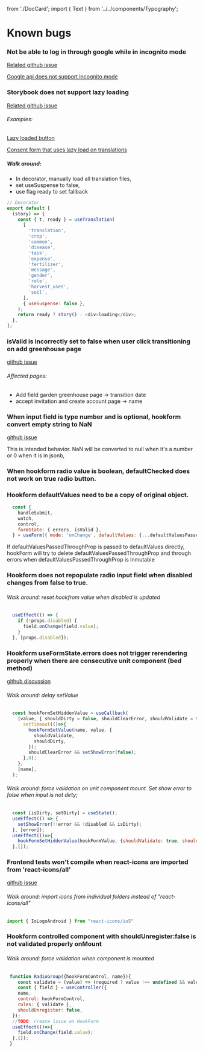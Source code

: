   from './DocCard'; import { Text } from '../../components/Typography';

<Meta title="Docs/bugs" />

# Known bugs

### Not be able to log in through google while in incognito mode

[Related github issue](https://github.com/anthonyjgrove/react-google-login/issues/378)

[Google api does not support incognito mode](https://github.com/anthonyjgrove/react-google-login/issues/378#issuecomment-723535656)

### Storybook does not support lazy loading

[Related github issue](https://github.com/storybookjs/storybook/issues/6885)

###### Examples:

[Lazy loaded button](http://localhost:6006/?path=/story/bugs-suspensetypeerror--lazy-loaded-button)

[Consent form that uses lazy load on translations](http://localhost:6006/?path=/story/bugs-suspensetypeerror--i-18-lazyload)

##### Walk around:

- In decorator, manually load all translation files,
- set useSuspense to false,
- use flag ready to set fallback

```js
// Decorator
export default [
  (story) => {
    const { t, ready } = useTranslation(
      [
        'translation',
        'crop',
        'common',
        'disease',
        'task',
        'expense',
        'fertilizer',
        'message',
        'gender',
        'role',
        'harvest_uses',
        'soil',
      ],
      { useSuspense: false },
    );
    return ready ? story() : <div>loading</div>;
  },
];
```

### isValid is incorrectly set to false when user click transitioning on add greenhouse page

[github issue](https://github.com/react-hook-form/react-hook-form/issues/5036)

###### Affected pages:

- Add field garden greenhouse page -> transition date
- accept invitation and create account page -> name

### When input field is type number and is optional, hookform convert empty string to NaN

[github issue](https://github.com/react-hook-form/react-hook-form/issues/3963)

<DocCard>
  <Text>This is intended behavior. NaN will be converted to null when it's a number or 0 when it is in jsonb, </Text>
</DocCard>

### When hookform radio value is boolean, defaultChecked does not work on true radio button.

### Hookform defaultValues need to be a copy of original object.

```js
  const {
    handleSubmit,
    watch,
    control,
    formState: { errors, isValid },
  } = useForm({ mode: 'onChange', defaultValues: {...defaultValuesPassedThroughProp} });
```

<DocCard>
  <Text>If defaultValuesPassedThroughProp is passed to defaultValues directly, hookForm will try to delete
    defaultValuesPassedThroughProp and through errors when defaultValuesPassedThroughProp is inmutable</Text>
</DocCard>


### Hookform does not repopulate radio input field when disabled changes from false to true.

###### Walk around: reset hookfrom value when disabled is updated

```js
  useEffect(() => {
    if (!props.disabled) {
      field.onChange(field.value);
    }
  }, [props.disabled]);
```
### Hookform useFormState.errors does not trigger rerendering properly when there are consecutive unit component (bed method)

[github discussion](https://github.com/react-hook-form/react-hook-form/discussions/5843&#41)

###### Walk around: delay setValue

```js
  const hookFormSetHiddenValue = useCallback(
    (value, { shouldDirty = false, shouldClearError, shouldValidate = true } = {}) => {
      setTimeout(()=>{
        hookFormSetValue(name, value, {
          shouldValidate,
          shouldDirty,
        });
        shouldClearError && setShowError(false);
      },0);
    },
    [name],
  );
```

###### Walk around: force validation on unit component mount. Set show error to false when input is not dirty;
```js
  const [isDirty, setDirty] = useState();
  useEffect(() => {
    setShowError(!!error && !disabled && isDirty);
  }, [error]);
  useEffect(()=>{
    hookFormSetHiddenValue(hookFormValue, {shouldValidate: true, shouldDirty: false});
  },[]);
```


### Frontend tests won't compile when react-icons are imported from 'react-icons/all'

[github issue](https://github.com/react-icons/react-icons/issues/444)

###### Walk around: import icons from individual folders instead of "react-icons/all"

```js
import { IoLogoAndroid } from "react-icons/io5"
```

### Hookform controlled component with shouldUnregister:false is not validated properly onMount

###### Walk around: force validation when component is mounted

```js
 function RadioGroup({hookFormControl, name}){
    const validate = (value) => (required ? value !== undefined && value !== null : true);
    const { field } = useController({
    name,
    control: hookFormControl,
    rules: { validate },
    shouldUnregister: false,
  });
  //TODO: create issue on HookForm
  useEffect(()=>{
    field.onChange(field.value);
  },[]);
 }
```

